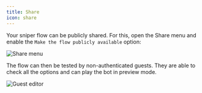 ```yaml
---
title: Share
icon: share
---
```


Your sniper flow can be publicly shared. For this, open the Share menu and enable the `Make the flow publicly available` option:

<Frame>
  <img src="/images/share.png" alt="Share menu" />
</Frame>

The flow can then be tested by non-authenticated guests. They are able to check all the options and can play the bot in preview mode.

<Frame>
  <img src="/images/guest-editor.png" alt="Guest editor" />
</Frame>
